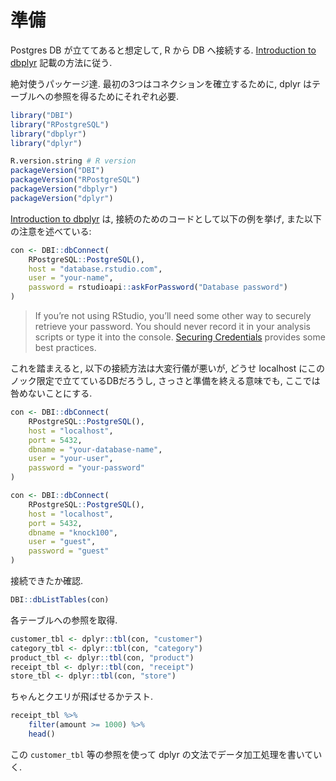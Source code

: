 # 準備

Postgres DB が立ててあると想定して, R から DB へ接続する.
[Introduction to dbplyr](https://dbplyr.tidyverse.org/articles/dbplyr.html) 記載の方法に従う.

絶対使うパッケージ達.
最初の3つはコネクションを確立するために, dplyr はテーブルへの参照を得るためにそれぞれ必要.

```r
library("DBI")
library("RPostgreSQL")
library("dbplyr")
library("dplyr")
```

```r
R.version.string # R version
packageVersion("DBI")
packageVersion("RPostgreSQL")
packageVersion("dbplyr")
packageVersion("dplyr")
```

[Introduction to dbplyr](https://dbplyr.tidyverse.org/articles/dbplyr.html) は, 接続のためのコードとして以下の例を挙げ, また以下の注意を述べている:

```r
con <- DBI::dbConnect(
    RPostgreSQL::PostgreSQL(),
    host = "database.rstudio.com",
    user = "your-name",
    password = rstudioapi::askForPassword("Database password")
)
```

>If you’re not using RStudio, you’ll need some other way to securely retrieve your password. You should never record it in your analysis scripts or type it into the console. [Securing Credentials](https://db.rstudio.com/best-practices/managing-credentials) provides some best practices.

これを踏まえると, 以下の接続方法は大変行儀が悪いが, どうせ localhost にこのノック限定で立てているDBだろうし, さっさと準備を終える意味でも, ここでは咎めないことにする.

```r
con <- DBI::dbConnect(
    RPostgreSQL::PostgreSQL(),
    host = "localhost",
    port = 5432,
    dbname = "your-database-name",
    user = "your-user",
    password = "your-password"
)
```

```r
con <- DBI::dbConnect(
    RPostgreSQL::PostgreSQL(),
    host = "localhost",
    port = 5432,
    dbname = "knock100",
    user = "guest",
    password = "guest"
)
```

接続できたか確認.

```r
DBI::dbListTables(con)
```

各テーブルへの参照を取得.

```r
customer_tbl <- dplyr::tbl(con, "customer")
category_tbl <- dplyr::tbl(con, "category")
product_tbl <- dplyr::tbl(con, "product")
receipt_tbl <- dplyr::tbl(con, "receipt")
store_tbl <- dplyr::tbl(con, "store")
```

ちゃんとクエリが飛ばせるかテスト.
```r
receipt_tbl %>%
    filter(amount >= 1000) %>%
    head()
```
この `customer_tbl` 等の参照を使って dplyr の文法でデータ加工処理を書いていく.
